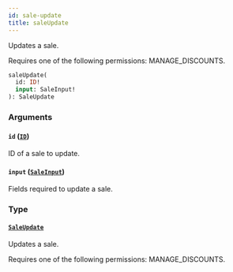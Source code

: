 ```yaml
---
id: sale-update
title: saleUpdate
---
```


Updates a sale.

Requires one of the following permissions: MANAGE_DISCOUNTS.

```graphql
saleUpdate(
  id: ID!
  input: SaleInput!
): SaleUpdate
```

### Arguments

#### `id` ([`ID`](../../../developer/api-reference/scalars/id))

ID of a sale to update.

#### `input` ([`SaleInput`](../../../developer/api-reference/inputs/sale-input))

Fields required to update a sale.

### Type

#### [`SaleUpdate`](../../../developer/api-reference/objects/sale-update)

Updates a sale.

Requires one of the following permissions: MANAGE_DISCOUNTS.
